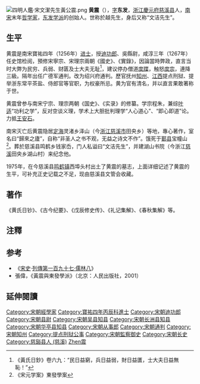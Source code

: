 {{Otheruses|黄震}}
[[File:四明人鑑·宋文潔先生黃公震.png|thumb]]
'''黄震'''（{{bd|1213年||1281年||catIdx=Huang黃}}），[[表字|字]]'''东发'''，[[浙江|浙江]][[慶元府|慶元府]][[慈溪县|慈溪县]]人，[[南宋|南宋]]末年[[哲学家|哲学家]]，[[东发学派|东发学派]]的创始人。世称於越先生，身后又称“文洁先生”。

== 生平 ==
黄震是南宋寶祐四年（1256年）[[进士|进士]]，授[[迪功郎|迪功郎]]、吳縣尉，咸淳三年（1267年）任史馆检阅，預修宋寧宗、宋理宗兩朝《國史》、《實錄》，因論當時弊政，直言当时大弊为民穷、兵弱、财匮及士大夫无耻<ref>《黃氏日鈔》卷六九：“民日益窮，兵日益弱，財日益匱，士大夫日益無恥！”</ref>，建议停办僧道[[度牒|度牒]]，触怒[[度宗|度宗]]，連降三級。隔年出任广德军通判。改为绍兴府通判。歷官抚州[[知州|知州]]、[[江西|江西]]提点刑狱、提举浙东常平茶盐、侍郎官等官职，为权豪所忌。黄为官有清名，并以直言果敢著称于世。

黄震曾参与南宋宁宗、理宗两朝《国史》、《实录》的修纂。学宗程朱，兼综[[叶适|叶适]]“功利之学”，反对空谈义理，学术上大胆批判理学“人心道心”、“即心即道”论。力抵[[王安石|王安石]]。

南宋灭亡后黄震隐居[[定海|定海]]灵渚乡泽山（今[[浙江|浙江]][[慈溪市|慈溪市]]田央乡）等地，專心著作，室名曰“歸來之廬”，自称“非圣人之书不观，无益之诗文不作”。饿死于[[鄞县|鄞县]]宝幢山<ref>《宋元学案》東發學案</ref>。葬於慈溪县鸣鹤乡钱家岙，门人私谥曰“文洁先生”，并建湖山书院（今浙江[[慈溪|慈溪]]田央乡湖山村）来纪念他。

1975年，在今慈溪县[[鸣鹤镇|鸣鹤镇]]西埠头村出土了黄震的墓志，上面详细记述了黄震的生平，可补充正史记载之不足，现由慈溪县文管会收藏。

== 著作 ==
《黄氏日钞》、《古今纪要》、《戊辰修史传》、《礼记集解》、《春秋集解》等。

== 注釋 ==

{{Reflist}}

== 参考 ==
* 《[[宋史|宋史]]·[[:s:宋史/卷438|列傳第一百九十七·儒林八]]》
* 張偉，《黃震與東發學派》（北京：人民出版社，2001）

==延伸閱讀==
{{Wikisource further reading}}

{{Authority control}}
{{DEFAULTSORT:Huang黃震}}
[[Category:宋朝經學家|Category:宋朝經學家]]
[[Category:寶祐四年丙辰科進士|Category:寶祐四年丙辰科進士]]
[[Category:宋朝迪功郎|Category:宋朝迪功郎]]
[[Category:宋朝县尉|Category:宋朝县尉]]
[[Category:宋朝吴县知县|Category:宋朝吴县知县]]
[[Category:宋朝长洲县知县|Category:宋朝长洲县知县]]
[[Category:宋朝华亭县知县|Category:宋朝华亭县知县]]
[[Category:宋朝从事郎|Category:宋朝从事郎]]
[[Category:宋朝通判|Category:宋朝通判]]
[[Category:宋朝知州|Category:宋朝知州]]
[[Category:提点刑狱公事|Category:提点刑狱公事]]
[[Category:宋朝監察御史|Category:宋朝監察御史]]
[[Category:宋朝长史|Category:宋朝长史]]
[[Category:慈谿县人_(慈溪)|Category:慈谿县人 (慈溪)]]
[[Category:黄姓|Zhen震]]